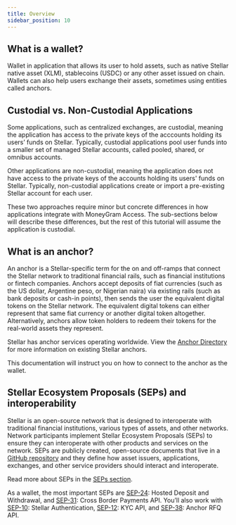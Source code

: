 ```yaml
---
title: Overview
sidebar_position: 10
---
```



## What is a wallet?

Wallet in application that allows its user to hold assets, such as native Stellar native asset (XLM), stablecoins (USDC) or any other asset issued on chain. Wallets can also help users exchange their assets, sometimes using entities called anchors.

## Custodial vs. Non-Custodial Applications

Some applications, such as centralized exchanges, are custodial, meaning the application has access to the private keys of the acccounts holding its users’ funds on Stellar. Typically, custodial applications pool user funds into a smaller set of managed Stellar accounts, called pooled, shared, or omnibus accounts.

Other applications are non-custodial, meaning the application does not have access to the private keys of the accounts holding its users' funds on Stellar. Typically, non-custodial applications create or import a pre-existing Stellar account for each user.

These two approaches require minor but concrete differences in how applications integrate with MoneyGram Access. The sub-sections below will describe these differences, but the rest of this tutorial will assume the application is custodial.

## What is an anchor?

An anchor is a Stellar-specific term for the on and off-ramps that connect the Stellar network to traditional financial rails, such as financial institutions or fintech companies. Anchors accept deposits of fiat currencies (such as the US dollar, Argentine peso, or Nigerian naira) via existing rails (such as bank deposits or cash-in points), then sends the user the equivalent digital tokens on the Stellar network. The equivalent digital tokens can either represent that same fiat currency or another digital token altogether. Alternatively, anchors allow token holders to redeem their tokens for the real-world assets they represent.

Stellar has anchor services operating worldwide. View the [Anchor Directory](https://resources.stellar.org/anchors?) for more information on existing Stellar anchors.

This documentation will instruct you on how to connect to the anchor as the wallet.

## Stellar Ecosystem Proposals (SEPs) and interoperability

Stellar is an open-source network that is designed to interoperate with traditional financial institutions, various types of assets, and other networks. Network participants implement Stellar Ecosystem Proposals (SEPs) to ensure they can interoperate with other products and services on the network. SEPs are publicly created, open-source documents that live in a [GitHub repository](https://github.com/stellar/stellar-protocol/tree/master/ecosystem#stellar-ecosystem-proposals-seps) and they define how asset issuers, applications, exchanges, and other service providers should interact and interoperate.

Read more about SEPs in the [SEPs section](https://developers.stellar.org/docs/fundamentals-and-concepts/stellar-ecosystem-proposals).

As a wallet, the most important SEPs are [SEP-24]: Hosted Deposit and Withdrawal, and [SEP-31]: Cross Border Payments API. You’ll also work with [SEP-10]: Stellar Authentication, [SEP-12]: KYC API, and [SEP-38]: Anchor RFQ API.

[sep-1]: https://github.com/stellar/stellar-protocol/blob/master/ecosystem/sep-0001.md
[sep-9]: https://github.com/stellar/stellar-protocol/blob/master/ecosystem/sep-0009.md
[sep-10]: https://github.com/stellar/stellar-protocol/blob/master/ecosystem/sep-0010.md
[sep-12]: https://github.com/stellar/stellar-protocol/blob/master/ecosystem/sep-0012.md
[sep-24]: https://github.com/stellar/stellar-protocol/blob/master/ecosystem/sep-0024.md
[sep-31]: https://github.com/stellar/stellar-protocol/blob/master/ecosystem/sep-0031.md
[sep-38]: https://github.com/stellar/stellar-protocol/blob/master/ecosystem/sep-0038.md
